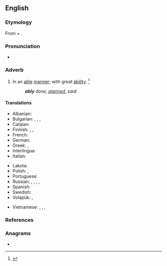 {{also|-ably}}
==English==

===Etymology===
From {{inh|en|enm|able}} + {{m|en|-ly|}}.

===Pronunciation===
* {{a|US}} {{IPA|en|/ˈeɪ.bli/|/ˈeɪ.bə.li/}}

===Adverb===
{{en-adv}}

# In an [[able]] [[manner]]; with great [[ability]]. {{defdate|First attested around 1350 to 1470.}}<ref name=SOED>{{R:SOED5|page=6}}</ref>
#: '''''ably''' done, [[planned]], said''

====Translations====
{{trans-top|with great ability}}
* Albanian: {{t|sq|i afte}}
* Bulgarian: {{t+|bg|умело}}, {{t+|bg|ловко}}, {{t+|bg|сръчно}}, {{t+|bg|компетентно}}
* Catalan: {{t+|ca|hàbilment}}
* Finnish: {{t+|fi|pontevasti}}, {{t+|fi|taitavasti}}, {{t+|fi|hyvin}}
* French: {{t+|fr|habilement}}
* German: {{t+|de|fähig}}
* Greek: {{t+|el|ικανά}}, {{t+|el|άξια}}
* Interlingua: {{t|ia|habilemente}}
* Italian: {{t+|it|abilmente}}
{{trans-mid}}
* Lakota: {{t|lkt|waṡ'ágya}}
* Polish: {{t+|pl|umiejętnie}}, {{t+|pl|zręcznie}}
* Portuguese: {{t+|pt|habilmente}}
* Russian: {{t+|ru|уме́ло}}, {{t+|ru|ло́вко}}, {{t+|ru|иску́сно}}, {{t+|ru|компете́нтно}}, {{t+|ru|квалифици́рованно}}
* Spanish: {{t+|es|hábilmente}}
* Swedish: {{t+|sv|skickligt}}
* Volapük: {{t|vo|fägiko}}, {{t|vo|fägo}}
{{trans-bottom}}

{{checktrans-top}}
* Vietnamese: {{t-check|vi|có khả năng}}, {{t+check|vi|có tài}}, {{t+check|vi|khéo léo}}, {{t+check|vi|tài tình}}
{{trans-mid}}
{{trans-bottom}}

===References===
<references/>

===Anagrams===
* {{anagrams|en|a=ably|Alby|Blay|blay}}